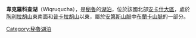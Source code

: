 {{coord|8|55|35|S|77|31|07|W|display=title|region:BO_type:waterbody_source:GNS-enwiki}}

'''韋克羅科查湖'''（Wiqruqucha），是[[秘魯|秘魯]]的[[湖泊|湖泊]]，位於該國北部[[安卡什大區|安卡什大區]]，處於[[陶利拉胡山|陶利拉胡山]]東南面和[[普卡拉胡山_(安卡什大區)|普卡拉胡山]]以東，屬於[[安第斯山脈|安第斯山脈]]中[[布蘭卡山脈|布蘭卡山脈]]的一部分。

{{Peru-geo-stub}}
[[Category:秘魯湖泊|Category:秘魯湖泊]]
